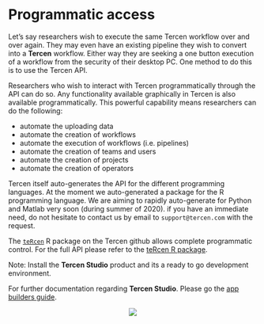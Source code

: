 # Programmatic access {#programmatic-access}
Let's say researchers wish to execute the same Tercen workflow over and over again. They may even have an existing pipeline they wish to convert into a __Tercen__ workflow. Either way they are seeking a one button execution of a workflow from the security of their desktop PC. One method to do this is to use the Tercen API.

Researchers who wish to interact with Tercen programmatically through the API can do so. Any functionality available graphically in Tercen is also available programmatically. This powerful capability means researchers can do the following:

* automate the uploading data
* automate the creation of workflows
* automate the execution of workflows (i.e. pipelines)
* automate the creation of teams and users
* automate the creation of projects
* automate the creation of operators

Tercen itself auto-generates the API for the different programming languages. At the moment we auto-generated a package for the R programming language. We are aiming to rapidly auto-generate for Python and Matlab very soon (during summer of 2020). if you have an immediate need, do not hesitate to contact us by email to `support@tercen.com` with the request.

The [`teRcen`](https://github.com/tercen/teRcen)  R package on the Tercen github allows complete programmatic control. For the full API please refer to the [teRcen R package](https://github.com/tercen/teRcen).

Note: Install the __Tercen Studio__ product and its a ready to go development environment.

For further documentation regarding __Tercen Studio__. Please go the [app builders guide](https://tercen.github.io/appbuilders-guide/).

<center>![](images\API.png)</center>
